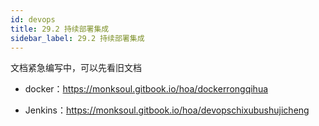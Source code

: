 ```yaml
---
id: devops
title: 29.2 持续部署集成
sidebar_label: 29.2 持续部署集成
---
```


文档紧急编写中，可以先看旧文档

- docker：https://monksoul.gitbook.io/hoa/dockerrongqihua

- Jenkins：https://monksoul.gitbook.io/hoa/devopschixubushujicheng
